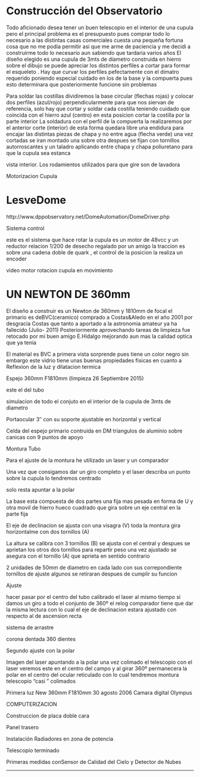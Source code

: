 <ReparacionSBIG />

# Construcción del Observatorio

<ImagenObras />

Todo aficionado desea tener un buen telescopio en el interior de una cupula pero el principal problema es el presupuesto pues comprar todo lo necesario a las distintas casas comerciales cuesta una pequeña fortuna cosa que no me podia permitir asi que me arme de paciencia y me decidi a construirme todo lo necesario aun sabiendo que tardaria varios años El diseño elegido es una cupula de 3mts de diametro construida en hierro sobre el dibujo se puede apreciar los distintos perfiles a cortar para formar el esqueleto . Hay que curvar los perfiles pefectamente con el dimatro requerido poniendo especial cuidado en los de la base y la compuerta pues esto determinara que posteriormente funcione sin problemas
<Imagen src="construccion/observatorio/esqueleto-cupula1.jpg" />
<Imagen src="construccion/observatorio/cupula_sol1.jpg" />

Para soldar las costillas dividiremos la base circular (flechas rojas) y colocar dos perfiles (azul/rojo) perpendicularmente para que nos siervan de referencia, solo hay que cortar y soldar cada costilla teniendo cuidado que coincida con el hierro azul (centro) en esta posicion cortar la costilla por la parte interior La soldadura con el perfil de la compuerta la realizaremos por el anterior corte (interior) de esta forma quedara libre una endidura para encajar las distintas piezas de chapa y no entre agua (flecha verde) una vez cortadas se iran montado una sobre otra despues se fijan con tornillos autorroscantes y un taladro aplicando entre chapa y chapa poliuretano para que la cupula sea estanca
<Imagen src="construccion/observatorio/cupula2.jpg" />

vista interior. Los rodamientos utilizados para que gire son de lavadora
<Imagen src="construccion/observatorio/cupula-base-int.jpg" />
<Imagen src="construccion/observatorio/cupula3.jpg" />
<Imagen src="construccion/observatorio/cupula.jpg" />
<Imagen src="construccion/observatorio/copy-cupula-fin.jpg" />
<Imagen src="construccion/observatorio/cupula-noche.jpg" />

Motorizacion Cupula

# LesveDome

<Link href="http://www.dppobservatory.net/DomeAutomation/DomeDriver.php" >
  http://www.dppobservatory.net/DomeAutomation/DomeDriver.php
</Link>

Sistema control
<Imagen src="construccion/observatorio/automatizacion-cupula.jpg" />

este es el sistema que hace rotar la cupula es un motor de 48vcc y un reductor relacion 1/200 de desecho regalado por un amigo la traccion es sobre una cadena doble de quark , el control de la posicion la realiza un encoder
<Imagen src="construccion/observatorio/rotacion-cupulapa2.jpg" />

video motor rotacion cupula en movimiento
# UN NEWTON DE 360mm
El diseño a construir es un Newton de 360mm y 1810mm de focal el primario es deBVC(ceramico) comprado a Costas&amp;Aledo en el año 2001 por desgracia Costas que tanto a aportado a la astronomia amateur ya ha fallecido (Julio- 2011) Posteriormente aprovechando tareas de limpieza fue retocado por mi buen amigo E.Hidalgo mejorando aun mas la calidad optica que ya tenia

El material es BVC a primera vista sorprende pues tiene un color negro sin embargo este vidrio tiene unas buenas propiedades fisicas en cuanto a Reflexion de la luz y dilatacion termica
<Imagen src="construccion/observatorio/limpieza-27sep2015.jpg" />

Espejo 360mm F1810mm (limpieza 26 Septiembre 2015)
<Imagen src="construccion/observatorio/montura-3-vistas.gif" />

este el del tubo
<Imagen src="construccion/observatorio/tubo.gif" />

simulacion de todo el conjuto en el interior de la cupula de 3mts de diametro
<Imagen src="construccion/observatorio/cupula.gif" />

Portaocular 3″ con su soporte ajustable en horizontal y vertical
<Imagen src="construccion/observatorio/pletina-porta.jpg" />

Celda del espejo primario contruida en DM triangulos de aluminio sobre canicas con 9 puntos de apoyo
<Imagen src="construccion/observatorio/celda-primario-web1.jpg" />

Montura Tubo

<Imagen src="construccion/observatorio/montura-tubo1.jpg" />
<Imagen src="construccion/observatorio/montura-coche.jpg" />

Para el ajuste de la montura he utilizado un laser y un comparador
<Imagen src="construccion/observatorio/img_18451.jpg" />

Una vez que consigamos dar un giro completo y el laser describa un punto sobre la cupula lo tendremos centrado
<Imagen src="construccion/observatorio/montura-laser.jpg" />

solo resta apuntar a la polar
<Imagen src="construccion/observatorio/ajuste-con-laser-21.jpg" />

La base esta compuesta de dos partes una fija mas pesada en forma de U y otra movil de hierro hueco cuadrado que gira sobre un eje central en la parte fija
<Imagen src="construccion/observatorio/base.jpg" />

El eje de declinacion se ajusta con una visagra (V) toda la montura gira horizontalme con dos tornillos (A)
<Imagen src="construccion/observatorio/azimut2.jpg" />

La altura se calibra con 3 tornillos (B) se ajusta con el central y despues se aprietan los otros dos tornillos para repartir peso una vez ajustado se asegura con el tornillo (A) que aprieta en sentido contrario
<Imagen src="construccion/observatorio/montura2.jpg" />

2 unidades de 50mm de diametro en cada lado con sus correpondiente tornillos de ajuste algunos se retiraran despues de cumplir su funcion
<Imagen src="construccion/observatorio/cojinetes1.jpg" />

Ajuste
<Imagen src="construccion/observatorio/montura-ajuste-32.jpg" />

hacer pasar por el centro del tubo calibrado el laser al mismo tiempo si damos un giro a todo el conjunto de 360º el relog comparador tiene que dar la misma lectura con lo cual el eje de declinacion estara ajustado con respecto al de ascension recta
<Imagen src="construccion/observatorio/montura-ajuste.jpg" />
<Imagen src="construccion/observatorio/montura-ajuste-2.jpg" />

sistema de arrastre
<Imagen src="construccion/observatorio/bisinfin1.jpg" />

corona dentada 360 dientes
<Imagen src="construccion/observatorio/corona-ar.jpg" />
<Imagen src="construccion/observatorio/sistema-de-arrastre1.jpg" />

Segundo ajuste con la polar
<Imagen src="construccion/observatorio/laser-polar2.jpg" />

Imagen del laser apuntando a la polar una vez colimado el telescopio con el laser veremos este en el centro del campo y al girar 360º permanecera la polar en el centro del ocular reticulado con lo cual tendremos montura telescopio “casi ” colimados
<Imagen src="construccion/observatorio/laser-polar.jpg" />

Primera luz New 360mm F1810mm 30 agosto 2006 Camara digital Olympus
<Imagen src="construccion/observatorio/m27-358-2.jpg" />

COMPUTERIZACION
<Imagen src="construccion/observatorio/scope.gif" />

Construccion de placa doble cara
<Imagen src="construccion/observatorio/placa-doble-cara1.jpg" />
<Imagen src="construccion/observatorio/placa-montada1.jpg" />
<Imagen src="construccion/observatorio/electronica-interior1.jpg" />

Panel trasero
<Imagen src="construccion/observatorio/electronica-panel-trasero-copy1.jpg" />

Instalación Radiadores en zona de potencia
<Imagen src="construccion/observatorio/electronica-mel1.jpg" />

Telescopio terminado
<Imagen src="construccion/observatorio/nw-358-2.jpg" />
<Imagen src="construccion/observatorio/mosaico-358mm.jpg" />

Primeras medidas conSensor de Calidad del Cielo y Detector de Nubes

<Imagen src="construccion/observatorio/calibrado.jpg" />

---

<ReparacionSBIG />